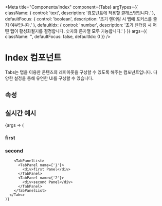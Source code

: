 
<Meta
  title="Components/Index"
  component={Tabs}
  argTypes={{
    className: { control: 'text', description: '컴포넌트에 적용할 클래스명입니다.' },
    defaultFocus: { control: 'boolean', description: '초기 렌더링 시 탭에 포커스를 줄지 여부입니다.' },
    defaultIdx: { control: 'number', description: '초기 렌더링 시 어떤 탭이 활성화될지를 결정합니다. 숫자와 문자열 모두 가능합니다.' }
  }}
  args={{
    className: '',
    defaultFocus: false,
    defaultIdx: 0
  }}
/>

# Index 컴포넌트

Tabs는 탭을 이용한 콘텐츠의 레이아웃을 구성할 수 있도록 해주는 컴포넌트입니다. 다양한 설정을 통해 유연한 UI를 구성할 수 있습니다.

## 속성

<ArgsTable of={Tabs} />

## 실시간 예시

<Canvas>
  <Story name="컴포넌트">
    {args => (
      <Tabs {...args}>
        <TabList>
          <Tab name={'1'}>
            <h3>first</h3>
          </Tab>
          <Tab name={'2'}>
            <h3>second</h3>
          </Tab>
        </TabList>

        <TabPanelList>
          <TabPanel name={'1'}>
            <div>first Panel</div>
          </TabPanel>
          <TabPanel name={'2'}>
            <div>second Panel</div>
          </TabPanel>
        </TabPanelList>
      </Tabs>
    )}
  </Story>
</Canvas>
